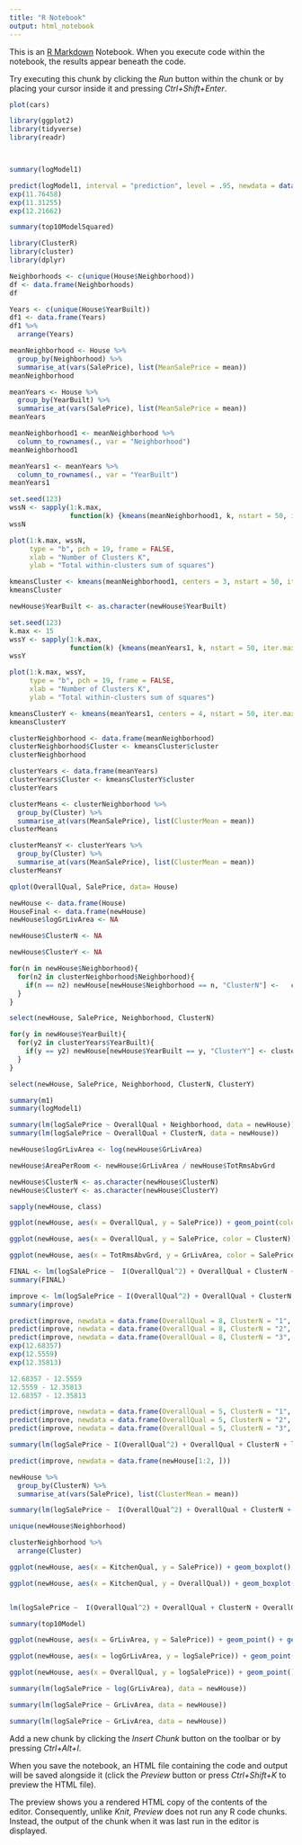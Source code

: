 ```yaml
---
title: "R Notebook"
output: html_notebook
---
```


This is an [R Markdown](http://rmarkdown.rstudio.com) Notebook. When you execute code within the notebook, the results appear beneath the code. 

Try executing this chunk by clicking the *Run* button within the chunk or by placing your cursor inside it and pressing *Ctrl+Shift+Enter*. 

```r
plot(cars)
```
```r
library(ggplot2)
library(tidyverse)
library(readr)
```
```r

```


```r
```


```r
summary(logModel1)
```
```r
predict(logModel1, interval = "prediction", level = .95, newdata = data.frame(OverallQual = 5))
exp(11.76458)
exp(11.31255)
exp(12.21662)
```

```r
summary(top10ModelSquared)
```


```r
library(ClusterR)
library(cluster)
library(dplyr)
```

```r
Neighborhoods <- c(unique(House$Neighborhood))
df <- data.frame(Neighborhoods)
df
```
```r
Years <- c(unique(House$YearBuilt))
df1 <- data.frame(Years)
df1 %>%
  arrange(Years)
```


```r
meanNeighborhood <- House %>%
  group_by(Neighborhood) %>%
  summarise_at(vars(SalePrice), list(MeanSalePrice = mean))
meanNeighborhood
```


```r
meanYears <- House %>%
  group_by(YearBuilt) %>%
  summarise_at(vars(SalePrice), list(MeanSalePrice = mean))
meanYears
```


```r
meanNeighborhood1 <- meanNeighborhood %>%
  column_to_rownames(., var = "Neighborhood")
meanNeighborhood1
```


```r
meanYears1 <- meanYears %>%
  column_to_rownames(., var = "YearBuilt")
meanYears1
```


```r
set.seed(123)
wssN <- sapply(1:k.max,
               function(k) {kmeans(meanNeighborhood1, k, nstart = 50, iter.max = 15)$tot.withinss})
wssN
```
```r
plot(1:k.max, wssN,
     type = "b", pch = 19, frame = FALSE,
     xlab = "Number of Clusters K",
     ylab = "Total within-clusters sum of squares")
```


```r
kmeansCluster <- kmeans(meanNeighborhood1, centers = 3, nstart = 50, iter.max = 15)
kmeansCluster
```


```r
newHouse$YearBuilt <- as.character(newHouse$YearBuilt)
```


```r
set.seed(123)
k.max <- 15
wssY <- sapply(1:k.max,
               function(k) {kmeans(meanYears1, k, nstart = 50, iter.max = 15)$tot.withinss})
wssY
```


```r
plot(1:k.max, wssY,
     type = "b", pch = 19, frame = FALSE,
     xlab = "Number of Clusters K",
     ylab = "Total within-clusters sum of squares")
```


```r
kmeansClusterY <- kmeans(meanYears1, centers = 4, nstart = 50, iter.max = 15)
kmeansClusterY
```


```r
clusterNeighborhood <- data.frame(meanNeighborhood)
clusterNeighborhood$Cluster <- kmeansCluster$cluster
clusterNeighborhood
```
```r
clusterYears <- data.frame(meanYears)
clusterYears$Cluster <- kmeansClusterY$cluster
clusterYears
```


```r
clusterMeans <- clusterNeighborhood %>%
  group_by(Cluster) %>%
  summarise_at(vars(MeanSalePrice), list(ClusterMean = mean))
clusterMeans
```

```r
clusterMeansY <- clusterYears %>%
  group_by(Cluster) %>%
  summarise_at(vars(MeanSalePrice), list(ClusterMean = mean))
clusterMeansY
```


```r
qplot(OverallQual, SalePrice, data= House)
```
```r
newHouse <- data.frame(House)
HouseFinal <- data.frame(newHouse)
newHouse$logGrLivArea <- NA
```


```r
newHouse$ClusterN <- NA
```


```r
newHouse$ClusterY <- NA
```


```r
for(n in newHouse$Neighborhood){
  for(n2 in clusterNeighborhood$Neighborhood){
    if(n == n2) newHouse[newHouse$Neighborhood == n, "ClusterN"] <-   clusterNeighborhood[clusterNeighborhood$Neighborhood == n2, "Cluster"]
  }
}
```
```r
select(newHouse, SalePrice, Neighborhood, ClusterN)
```


```r
for(y in newHouse$YearBuilt){
  for(y2 in clusterYears$YearBuilt){
    if(y == y2) newHouse[newHouse$YearBuilt == y, "ClusterY"] <- clusterYears[clusterYears$YearBuilt == y2, "Cluster"]
  }
}
```


```r
select(newHouse, SalePrice, Neighborhood, ClusterN, ClusterY)
```


```r
summary(m1)
summary(logModel1)
```


```r
summary(lm(logSalePrice ~ OverallQual + Neighborhood, data = newHouse))
summary(lm(logSalePrice ~ OverallQual + ClusterN, data = newHouse))
```
```r
newHouse$logGrLivArea <- log(newHouse$GrLivArea)
```


```r
newHouse$AreaPerRoom <- newHouse$GrLivArea / newHouse$TotRmsAbvGrd
```


```r
newHouse$ClusterN <- as.character(newHouse$ClusterN)
newHouse$ClusterY <- as.character(newHouse$ClusterY)
```
```r
sapply(newHouse, class)
```


```r
ggplot(newHouse, aes(x = OverallQual, y = SalePrice)) + geom_point(color = newHouse$ClusterN)
```
```r
ggplot(newHouse, aes(x = OverallQual, y = SalePrice, color = ClusterN)) + geom_point() + geom_smooth(method = lm)
```


```r
ggplot(newHouse, aes(x = TotRmsAbvGrd, y = GrLivArea, color = SalePrice > 200000)) + geom_point() + geom_smooth(method = lm)
```


```r
FINAL <- lm(logSalePrice ~  I(OverallQual^2) + OverallQual + ClusterN + OverallQual:ClusterN + logGrLivArea, data = newHouse)
summary(FINAL)
```

```r
improve <- lm(logSalePrice ~ I(OverallQual^2) + OverallQual + ClusterN + OverallQual:ClusterN + logGrLivArea + GarageCars, data = newHouse)
summary(improve)
```

```r
predict(improve, newdata = data.frame(OverallQual = 8, ClusterN = "1", logGrLivArea = log(2198), GarageCars = 3))
predict(improve, newdata = data.frame(OverallQual = 8, ClusterN = "2", logGrLivArea = log(2198), GarageCars = 3))
predict(improve, newdata = data.frame(OverallQual = 8, ClusterN = "3", logGrLivArea = log(2198), GarageCars = 3))
exp(12.68357)
exp(12.5559)
exp(12.35813)
```


```r
12.68357 - 12.5559
12.5559 - 12.35813
12.68357 - 12.35813
```


```r
predict(improve, newdata = data.frame(OverallQual = 5, ClusterN = "1", logGrLivArea = log(1568), GarageCars = 2))
predict(improve, newdata = data.frame(OverallQual = 5, ClusterN = "2", logGrLivArea = log(1568), GarageCars = 2))
predict(improve, newdata = data.frame(OverallQual = 5, ClusterN = "3", logGrLivArea = log(1568), GarageCars = 2))
```


```r
summary(lm(logSalePrice ~ I(OverallQual^2) + OverallQual + ClusterN + logGrLivArea + GarageCars, data = newHouse))
```


```r
predict(improve, newdata = data.frame(newHouse[1:2, ]))
```


```r
newHouse %>%
  group_by(ClusterN) %>%
  summarise_at(vars(SalePrice), list(ClusterMean = mean))
```


```r
summary(lm(logSalePrice ~  I(OverallQual^2) + OverallQual + ClusterN + OverallQual:ClusterN + logGrLivArea + KitchenQual, data = newHouse))
```


```r
unique(newHouse$Neighborhood)
```


```r
clusterNeighborhood %>%
  arrange(Cluster)
```


```r
ggplot(newHouse, aes(x = KitchenQual, y = SalePrice)) + geom_boxplot()
```


```r
ggplot(newHouse, aes(x = KitchenQual, y = OverallQual)) + geom_boxplot()
```


```r

```


```r
lm(logSalePrice ~  I(OverallQual^2) + OverallQual + ClusterN + OverallQual:ClusterN + logGrLivArea, data = newHouse)
```


```r
summary(top10Model)
```

```r
ggplot(newHouse, aes(x = GrLivArea, y = SalePrice)) + geom_point() + geom_smooth(method = lm)
```


```r
ggplot(newHouse, aes(x = logGrLivArea, y = logSalePrice)) + geom_point() + geom_smooth(method = lm)
```
```r
ggplot(newHouse, aes(x = OverallQual, y = logSalePrice)) + geom_point() + geom_smooth(method = lm)
```


```r
summary(lm(logSalePrice ~ log(GrLivArea), data = newHouse))
```
```r
summary(lm(logSalePrice ~ GrLivArea, data = newHouse))
```
```r
summary(lm(logSalePrice ~ GrLivArea, data = newHouse))
```

Add a new chunk by clicking the *Insert Chunk* button on the toolbar or by pressing *Ctrl+Alt+I*.

When you save the notebook, an HTML file containing the code and output will be saved alongside it (click the *Preview* button or press *Ctrl+Shift+K* to preview the HTML file).

The preview shows you a rendered HTML copy of the contents of the editor. Consequently, unlike *Knit*, *Preview* does not run any R code chunks. Instead, the output of the chunk when it was last run in the editor is displayed.
